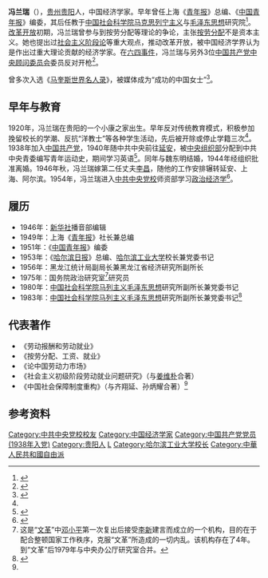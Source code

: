 {{Infobox person
| name               = 冯兰瑞
| image              =
| native_name        = 
| birth_name         = 
| birth_date         = {{Birth date|1920|09|16}}
| birth_place        = {{ROC-1912}}[[贵州省|贵州省]][[贵阳市|贵阳市]]
| death_date         = {{Death date and age|2019|02|28|1920|09|16}}
| death_place        = 
| nationality        = {{PRC}}
| alma_mater         = 
| party              = {{CPC}}
| spouse             = {{marriage|[[李昌|李昌]]|1946|2010|reason=widowed}}
}}

'''冯兰瑞'''（{{bd|1920年|9月16日|2019年|2月28日<ref>{{cite web |title=中纪委原书记李昌夫人冯兰瑞逝世，系我国著名经济学家 |url=https://item.btime.com/46kqgulcf8f9akp1vc16ta5phtv?page=1 |website=北京时间 |accessdate=2020-08-28 |date=2019-03-01}}</ref>|catIdx=Feng}}），[[贵州|贵州]][[贵阳|贵阳]]人，中国经济学家。早年曾任上海《[[青年报|青年报]]》总编、《[[中国青年报|中国青年报]]》编委，其后任教于[[中国社会科学院|中国社会科学院]][[马克思列宁主义|马克思列宁主义]]与[[毛泽东思想|毛泽东思想]]研究院<ref>{{cite journal |author1=沈黎明 |title=冯兰瑞：一生心系祖国的女经济学家 |journal=新青年 |date=2016 |issue=10 |pages=18-19 |issn=1002-3593}}</ref>。[[改革开放|改革开放]]初期，冯兰瑞曾参与到按劳分配等理论的争论，主张[[按劳分配|按劳分配]]不是资本主义。她也提出过[[社会主义阶段论|社会主义阶段论]]等重大观点，推动改革开放，被中国经济学界认为是作出过重大理论贡献的经济学家。在[[六四事件|六四事件]]，冯兰瑞与另外3位[[中国共产党中央顾问委员会|中国共产党中央顾问委员会]]委员反对开枪<ref>{{cite web |title=著名经济学家冯兰瑞去世 曾与理论界左王论战 |url=https://www.rfa.org/mandarin/Xinwen/7-03022019143639.html |website=自由亚洲电台 |accessdate=2020-08-28 |date=2019-03-02 |archive-date=2019-03-04 |archive-url=https://web.archive.org/web/20190304153621/https://www.rfa.org/mandarin/Xinwen/7-03022019143639.html |dead-url=no }}</ref>。

曾多次入选《[[马奎斯世界名人录|马奎斯世界名人录]]》，被媒体成为“成功的中国女士”<ref name=":0">{{cite journal |author1=李乐刚 |title=冯兰瑞学术成就简介 |journal=江汉论坛 |date=2006年1月 |issue=7 |page=144}}</ref>。

== 早年与教育 ==
1920年，冯兰瑞在贵阳的一个小康之家出生。早年反对传统教育模式，积极参加挽留校长的学潮、反抗“洋教士”等各种学生活动，先后被开除或停止学籍三次<ref name=":0" />。1938年加入[[中国共产党|中国共产党]]，1940年随中共中央前往[[延安|延安]]，被[[中央组织部|中央组织部]]分配到中共中央青委编写青年运动史，期间学习英语<ref>{{cite journal |author1=沈黎明 |title=96岁经济学家冯兰瑞：但问耕耘日日新 |journal=新天地 |date=2016 |issue=6 |page=10-11 |issn=1673-7857}}</ref>。同年与魏东明结婚，1944年经组织批准离婚。1946年秋，冯兰瑞嫁第二任丈夫[[李昌|李昌]]，随他的工作安排辗转延安、上海、阿尔滨。1954年，冯兰瑞进入[[中共中央党校|中共中央党校]]师资部学习[[政治经济学|政治经济学]]<ref>{{cite journal |author1=沈黎明 |title=冯兰瑞：把绚丽的人主奉献给祖国的经济发展 |journal=金融经济 |date=2012 |issue=10 |pages=22-24 |issn=1007-0753}}</ref>。

== 履历 ==
* 1946年：[[新华社|新华社]]播音部编辑
* 1949年：上海《[[青年报|青年报]]》社长兼总编
* 1951年：《[[中国青年报|中国青年报]]》编委
* 1953年：《[[哈尔滨日报|哈尔滨日报]]》总编、[[哈尔滨工业大学|哈尔滨工业大学]]校长兼党委书记
* 1956年：黑龙江统计局副局长兼黑龙江省经济研究所副所长
* 1975年：国务院政治研究室<ref>这是“[[文革|文革]]”中[[邓小平|邓小平]]第一次复出后接受[[李新_(历史学家)|李新]]建言而成立的一个机构，目的在于配合整顿国家工作秩序，克服“文革”所造成的一切内乱。该机构存在了4年。到“文革”后1979年与中央办公厅研究室合并。</ref>研究员
* 1980年：[[中国社会科学院|中国社会科学院]][[马列主义|马列主义]][[毛泽东思想|毛泽东思想]]研究所副所长兼党委书记
* 1983年：[[中国社会科学院|中国社会科学院]][[马列主义|马列主义]][[毛泽东思想|毛泽东思想]]研究所副所长兼党委书记<ref>{{cite journal |author1=[[何清涟|何清涟]] |title=老树经霜更清发——访冯兰瑞教授 |journal=特区经济 |date=1989 |issue=1 |pages=12-13 |issn=1004-0714}}</ref>

== 代表著作 ==
*《劳动报酬和劳动就业》
*《按劳分配、工资、就业》
*《论中国劳动力市场》
*《社会主义初级阶段劳动就业问题研究》（与[[姜维朴|姜维朴]]合著）
*《中国社会保障制度重构》（与齐翔延、孙炳耀合著）<ref name=":0" />

== 参考资料 ==
{{reflist}}

{{Authority control}}
[[Category:中共中央党校校友|Category:中共中央党校校友]]
[[Category:中国经济学家|Category:中国经济学家]]
[[Category:中国共产党党员_(1938年入党)|Category:中国共产党党员 (1938年入党)]]
[[Category:贵阳人|Category:贵阳人]]
[[Category:冯姓|L]]
[[Category:哈尔滨工业大学校长|Category:哈尔滨工业大学校长]]
[[Category:中華人民共和國自由派|Category:中華人民共和國自由派]]